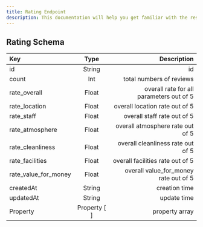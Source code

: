 ```yaml
---
title: Rating Endpoint
description: This documentation will help you get familiar with the resources of the Hamampass Rest API and show you how to make different queries, so that you can get the most out of it.
---
```


## Rating Schema

| Key                  |     Type     |                              Description |
| :------------------- | :----------: | ---------------------------------------: |
| id                   |    String    |                                       id |
| count                |     Int      |                 total numbers of reviews |
| rate_overall         |    Float     | overall rate for all parameters out of 5 |
| rate_location        |    Float     |           overall location rate out of 5 |
| rate_staff           |    Float     |              overall staff rate out of 5 |
| rate_atmosphere      |    Float     |         overall atmosphere rate out of 5 |
| rate_cleanliness     |    Float     |        overall cleanliness rate out of 5 |
| rate_facilities      |    Float     |         overall facilities rate out of 5 |
| rate_value_for_money |    Float     |    overall value_for_money rate out of 5 |
| createdAt            |    String    |                            creation time |
| updatedAt            |    String    |                              update time |
| Property             | Property [ ] |                           property array |
